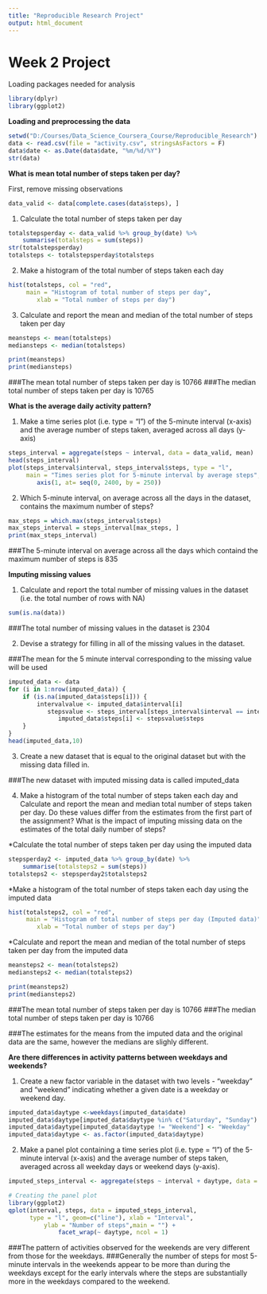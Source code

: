 ---
title: "Reproducible Research Project"
output: html_document
---

Week 2 Project
===============

Loading packages needed for analysis
```{r, packages}
library(dplyr)
library(ggplot2)
```

**Loading and preprocessing the data**

```{r, loadingdata,echo=TRUE, results='hide'}
setwd("D:/Courses/Data_Science_Coursera_Course/Reproducible_Research")
data <- read.csv(file = "activity.csv", stringsAsFactors = F)
data$date <- as.Date(data$date, "%m/%d/%Y")
str(data)

```
**What is mean total number of steps taken per day?**

First, remove missing observations
```{r}
data_valid <- data[complete.cases(data$steps), ]
```
1.	Calculate the total number of steps taken per day
```{r, meansteps, echo=TRUE}
totalstepsperday <- data_valid %>% group_by(date) %>% 
    summarise(totalsteps = sum(steps))
str(totalstepsperday)
totalsteps <- totalstepsperday$totalsteps
```
2. Make a histogram of the total number of steps taken each day
```{r, echo=TRUE}
hist(totalsteps, col = "red", 
     main = "Histogram of total number of steps per day",
        xlab = "Total number of steps per day")
```

3.	Calculate and report the mean and median of the total number of steps taken per day
```{r}
meansteps <- mean(totalsteps)
mediansteps <- median(totalsteps)

print(meansteps)
print(mediansteps)
```

###The mean total number of steps taken per day is 10766
###The median total number of steps taken per day is 10765

**What is the average daily activity pattern?**

1.	Make a time series plot (i.e. type = "l") of the 5-minute interval (x-axis) and the average number of steps taken, averaged across all days (y-axis)
```{r}
steps_interval = aggregate(steps ~ interval, data = data_valid, mean)
head(steps_interval)
plot(steps_interval$interval, steps_interval$steps, type = "l", 
     main = "Times series plot for 5-minute interval by average steps", xlab = "5-minute Interval", ylab = "Average steps") 
        axis(1, at= seq(0, 2400, by = 250))
```
2.	Which 5-minute interval, on average across all the days in the dataset, contains the maximum number of steps?
```{r}
max_steps = which.max(steps_interval$steps)
max_steps_interval = steps_interval[max_steps, ]
print(max_steps_interval)
```

###The 5-minute interval on average across all the days which containd the maximum number of steps is 835

**Imputing missing values**

1.	Calculate and report the total number of missing values in the dataset (i.e. the total number of rows with NA)

```{r}
sum(is.na(data))

```
###The total number of missing values in the dataset is 2304


2.	Devise a strategy for filling in all of the missing values in the dataset.

###The mean for the 5 minute interval corresponding to the missing value will be used 

```{r}
imputed_data <- data
for (i in 1:nrow(imputed_data)) {
    if (is.na(imputed_data$steps[i])) {
        intervalvalue <- imputed_data$interval[i]
           stepsvalue <- steps_interval[steps_interval$interval == intervalvalue, ]
              imputed_data$steps[i] <- stepsvalue$steps
    }
}
head(imputed_data,10)
```
3.	Create a new dataset that is equal to the original dataset but with the missing data filled in.

###The new dataset with imputed missing data is called imputed_data

4.	Make a histogram of the total number of steps taken each day and Calculate 
    and report the mean and median total number of steps taken per day. 
    Do these values differ from the estimates from the first part of the assignment? 
    What is the impact of imputing missing data on the estimates of the total daily number of steps?

*Calculate the total number of steps taken per day using the imputed data
```{r}
stepsperday2 <- imputed_data %>% group_by(date) %>% 
    summarise(totalsteps2 = sum(steps))
totalsteps2 <- stepsperday2$totalsteps2
```
*Make a histogram of the total number of steps taken each day using the imputed data
```{r, echo=TRUE}
hist(totalsteps2, col = "red", 
     main = "Histogram of total number of steps per day (Imputed data)", 
        xlab = "Total number of steps per day")
```

*Calculate and report the mean and median of the total number of steps taken per day from the imputed data
```{r}
meansteps2 <- mean(totalsteps2)
mediansteps2 <- median(totalsteps2)

print(meansteps2)
print(mediansteps2)
```

###The mean total number of steps taken per day is 10766
###The median total number of steps taken per day is 10766

###The estimates for the means from the imputed data and the original data are the same, however the medians are slighly different.


**Are there differences in activity patterns between weekdays and weekends?**

1.	Create a new factor variable in the dataset with two levels - "weekday" and "weekend" indicating whether a given date is a weekday or weekend day.

```{r}
imputed_data$daytype <-weekdays(imputed_data$date)
imputed_data$daytype[imputed_data$daytype %in% c("Saturday", "Sunday") ] <- "Weekend"
imputed_data$daytype[imputed_data$daytype != "Weekend"] <- "Weekday"
imputed_data$daytype <- as.factor(imputed_data$daytype)
```

2.	Make a panel plot containing a time series plot (i.e. type = "l") of the 5-minute interval (x-axis) and the average number of steps taken, averaged across all weekday days or weekend days (y-axis). 

```{r}
imputed_steps_interval <- aggregate(steps ~ interval + daytype, data = imputed_data, mean)

# Creating the panel plot
library(ggplot2)
qplot(interval, steps, data = imputed_steps_interval, 
      type = "l", geom=c("line"), xlab = "Interval", 
          ylab = "Number of steps",main = "") +
              facet_wrap(~ daytype, ncol = 1)
```

###The pattern of activities observed for the weekends are very different from those for the weekdays.
###Generally the number of steps for most 5-minute intervals in the weekends appear to be more than  during the weekdays except for the early intervals where the steps are substantially more in the weekdays compared to the weekend.
